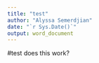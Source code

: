 ```yaml
---
title: "test"
author: "Alyssa Semerdjian"
date: "`r Sys.Date()`"
output: word_document
---
```


#test
  does this work?